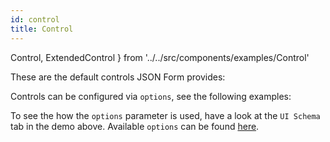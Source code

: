 ```yaml
---
id: control
title: Control
---
```


  Control,
  ExtendedControl
} from '../../src/components/examples/Control'

These are the default controls JSON Form provides:

<Control />

Controls can be configured via `options`, see the following examples:

<ExtendedControl />

To see the how the `options` parameter is used, have a look at the `UI Schema` tab in the demo above.
Available `options` can be found [here](/docs/uischema/controls#options).
